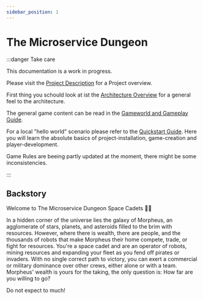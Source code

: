 ```yaml
---
sidebar_position: 1
---
```


# The Microservice Dungeon

:::danger Take care

This documentation is a work in progress.

Please visit the [Project Description](https://www.archi-lab.io/compounds/dungeon_main_ws21.html) for a Project overview.


First thing you schould look at ist the [Architecture Overview](/quickGuide/architecture.md) for a general feel to the architecture.


The general game content can be read in the [Gameworld and Gameplay Guide](/dungeon.md).

For a local "hello world" scenario please refer to the [Quickstart Guide](/guideOverview.md). Here you will learn the absolute basics of project-installation, game-creation and player-development.

Game Rules are beeing partly updated at the moment, there might be some inconsistencies.

:::

## Backstory

Welcome to The Microservice Dungeon Space Cadets 👩‍🚀

In a hidden corner of the universe lies the galaxy of Morpheus, an agglomerate of stars, planets, and asteroids filled to the brim with resources.
However, where there is wealth, there are people, and the thousands of robots that make Morpheus their home compete, trade, or fight for resources.
You're a space cadet and are an operator of robots, mining resources and expanding your fleet as you fend off pirates or invaders.
With no single correct path to victory, you can exert a commercial or military dominance over other crews, either alone or with a team.
Morpheus' wealth is yours for the taking, the only question is: How far are you willing to go?

Do not expect to much!
